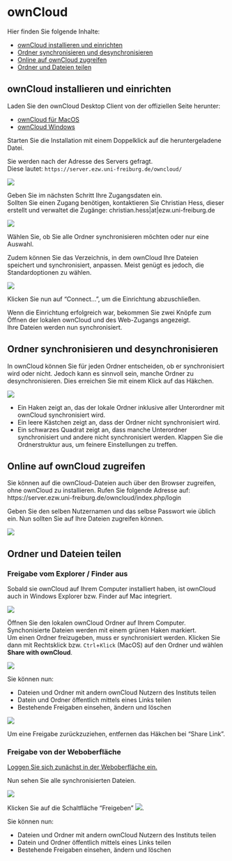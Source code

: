 # ownCloud

Hier finden Sie folgende Inhalte:

- [ownCloud installieren und einrichten](#owncloud-installieren-und-einrichten)
- [Ordner synchronisieren und desynchronisieren](#ordner-synchronisieren-und-desynchronisieren)
- [Online auf ownCloud zugreifen](#online-auf-owncloud-zugreifen)
- [Ordner und Dateien teilen](#ordner-und-dateien-teilen)

## ownCloud installieren und einrichten
Laden Sie den ownCloud Desktop Client von der offiziellen Seite herunter:

- [ownCloud für MacOS](https://owncloud.org/download/#owncloud-desktop-client-macos)
- [ownCloud Windows](https://owncloud.org/download/#owncloud-desktop-client-windows)

Starten Sie die Installation mit einem Doppelklick auf die heruntergeladene Datei.

Sie werden nach der Adresse des Servers gefragt.<br>
Diese lautet: `https://server.ezw.uni-freiburg.de/owncloud/`

![](./images/owncloud_install_url.png)

Geben Sie im nächsten Schritt Ihre Zugangsdaten ein.<br>
Sollten Sie einen Zugang benötigen, kontaktieren Sie Christian Hess, dieser erstellt und verwaltet die Zugänge: christian.hess|at|ezw.uni-freiburg.de


![](./images/owncloud_install_login.png)

Wählen Sie, ob Sie alle Ordner synchronisieren möchten oder nur eine Auswahl.

Zudem können Sie das Verzeichnis, in dem ownCloud Ihre Dateien speichert und synchronisiert, anpassen. Meist genügt es jedoch, die Standardoptionen zu wählen.

![](./images/owncloud_install_folders.png)

Klicken Sie nun auf "Connect...", um die Einrichtung abzuschließen.

Wenn die Einrichtung erfolgreich war, bekommen Sie zwei Knöpfe zum Öffnen der lokalen ownCloud und des Web-Zugangs angezeigt.<br>
Ihre Dateien werden nun synchronisiert.

## Ordner synchronisieren und desynchronisieren

In ownCloud können Sie für jeden Ordner entscheiden, ob er synchronisiert wird oder nicht.
Jedoch kann es sinnvoll sein, manche Ordner zu desynchronisieren. Dies erreichen Sie mit einem Klick auf das Häkchen.

![](./images/owncloud_synchronisierung.png)

- Ein Haken zeigt an, das der lokale Ordner inklusive aller Unterordner mit ownCloud synchronisiert wird.
- Ein leere Kästchen zeigt an, dass der Ordner nicht synchronisiert wird.
- Ein schwarzes Quadrat zeigt an, dass manche Unterordner synchronisiert und andere nicht synchronisiert werden.
Klappen Sie die Ordnerstruktur aus, um feinere Einstellungen zu treffen.

## Online auf ownCloud zugreifen
Sie können auf die ownCloud-Dateien auch über den Browser zugreifen, ohne ownCloud zu installieren.
Rufen Sie folgende Adresse auf: https://server.ezw.uni-freiburg.de/owncloud/index.php/login

Geben Sie den selben Nutzernamen und das selbse Passwort wie üblich ein. Nun sollten Sie auf Ihre Dateien zugreifen können.

![](./images/owncloud_web_login.png)

## Ordner und Dateien teilen 

### Freigabe vom Explorer / Finder aus

Sobald sie ownCloud auf Ihrem Computer installiert haben, ist ownCloud auch in Windows Explorer bzw. Finder auf Mac integriert.

![](./images/owncloud_share_win.png)

Öffnen Sie den lokalen ownCloud Ordner auf Ihrem Computer. Synchonisierte Dateien werden mit einem grünen Haken markiert.<br>
Um einen Ordner freizugeben, muss er synchronisiert werden. Klicken Sie dann mit Rechtsklick bzw. `Ctrl`+`Klick` (MacOS) auf den Ordner und wählen **Share with ownCloud**.

![](./images/owncloud_share_win_context.png)

Sie können nun:

- Dateien und Ordner mit andern ownCloud Nutzern des Instituts teilen
- Datein und Ordner öffentlich mittels eines Links teilen
- Bestehende Freigaben einsehen, ändern und löschen

![](./images/owncloud_share_win_menu.png)

Um eine Freigabe zurückzuziehen, entfernen das Häkchen bei "Share Link".

### Freigabe von der Weboberfläche

[Loggen Sie sich zunächst in der Weboberfläche ein.]((#online-auf-owncloud-zugreifen))

Nun sehen Sie alle synchronisierten Dateien.

![](./images/owncloud_web.png)

Klicken Sie auf die Schaltfläche "Freigeben" ![](./images/owncloud_share.png).

Sie können nun:

- Dateien und Ordner mit andern ownCloud Nutzern des Instituts teilen
- Datein und Ordner öffentlich mittels eines Links teilen
- Bestehende Freigaben einsehen, ändern und löschen



